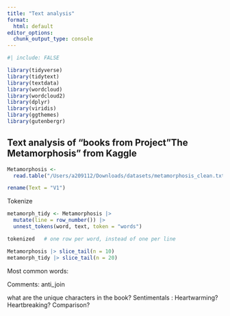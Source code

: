 ```yaml
---
title: "Text analysis"
format:
  html: default
editor_options: 
  chunk_output_type: console
---
```

```r
#| include: FALSE

library(tidyverse)
library(tidytext)
library(textdata)
library(wordcloud)
library(wordcloud2)
library(dplyr)
library(viridis)
library(ggthemes)
library(gutenbergr)
```

## Text analysis of "books from Project "The Metamorphosis" from Kaggle

```r
Metamorphosis <- 
  read.table("/Users/a209112/Downloads/datasets/metamorphosis_clean.txt", header = FALSE, sep = "\t", fill = TRUE) |>

rename(Text = "V1")

```


Tokenize

```r
metamorph_tidy <- Metamorphosis |>
  mutate(line = row_number()) |>
  unnest_tokens(word, text, token = "words")   

tokenized   # one row per word, instead of one per line

Metamorphosis |> slice_tail(n = 10)
metamorph_tidy |> slice_tail(n = 20)
```

Most common words:

Comments: anti_join

what are the unique characters in the book?
Sentimentals : Heartwarming? Heartbreaking? 
Comparison?